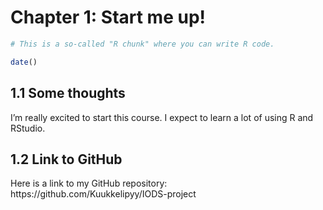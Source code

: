 
# Chapter 1: Start me up!


```r
# This is a so-called "R chunk" where you can write R code.

date()

```
## 1.1 Some thoughts

I'm really excited to start this course.
I expect to learn a lot of using R and RStudio.

## 1.2 Link to GitHub

Here is a link to my GitHub repository: 
https://github.com/Kuukkelipyy/IODS-project
